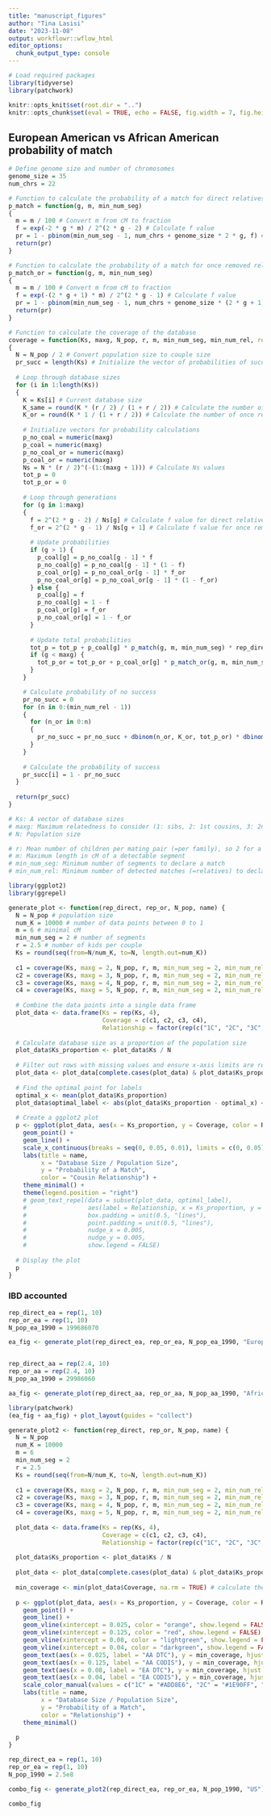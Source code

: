 ```yaml
---
title: "manuscript_figures"
author: "Tina Lasisi"
date: "2023-11-08"
output: workflowr::wflow_html
editor_options:
  chunk_output_type: console
---
```



```r
# Load required packages
library(tidyverse)
library(patchwork)

knitr::opts_knit$set(root.dir = "..")
knitr::opts_chunk$set(eval = TRUE, echo = FALSE, fig.width = 7, fig.height = 6)

```


## European American vs African American probability of match

```r

# Define genome size and number of chromosomes
genome_size = 35 
num_chrs = 22

# Function to calculate the probability of a match for direct relatives
p_match = function(g, m, min_num_seg)
{
  m = m / 100 # Convert m from cM to fraction
  f = exp(-2 * g * m) / 2^(2 * g - 2) # Calculate f value
  pr = 1 - pbinom(min_num_seg - 1, num_chrs + genome_size * 2 * g, f) # Calculate probability
  return(pr)
}

# Function to calculate the probability of a match for once removed relatives
p_match_or = function(g, m, min_num_seg) 
{
  m = m / 100 # Convert m from cM to fraction
  f = exp(-(2 * g + 1) * m) / 2^(2 * g - 1) # Calculate f value
  pr = 1 - pbinom(min_num_seg - 1, num_chrs + genome_size * (2 * g + 1), f) # Calculate probability
  return(pr)
}

# Function to calculate the coverage of the database
coverage = function(Ks, maxg, N_pop, r, m, min_num_seg, min_num_rel, rep_direct = rep(1, 10), rep_or = rep(1, 10))
{
  N = N_pop / 2 # Convert population size to couple size
  pr_succ = length(Ks) # Initialize the vector of probabilities of success
  
  # Loop through database sizes
  for (i in 1:length(Ks)) 
  {
    K = Ks[i] # Current database size
    K_same = round(K * (r / 2) / (1 + r / 2)) # Calculate the number of direct relatives
    K_or = round(K * 1 / (1 + r / 2)) # Calculate the number of once removed relatives
    
    # Initialize vectors for probability calculations
    p_no_coal = numeric(maxg) 
    p_coal = numeric(maxg)
    p_no_coal_or = numeric(maxg) 
    p_coal_or = numeric(maxg)
    Ns = N * (r / 2)^(-(1:(maxg + 1))) # Calculate Ns values
    tot_p = 0
    tot_p_or = 0
    
    # Loop through generations
    for (g in 1:maxg)
    {
      f = 2^(2 * g - 2) / Ns[g] # Calculate f value for direct relatives
      f_or = 2^(2 * g - 1) / Ns[g + 1] # Calculate f value for once removed relatives
      
      # Update probabilities
      if (g > 1) {
        p_coal[g] = p_no_coal[g - 1] * f
        p_no_coal[g] = p_no_coal[g - 1] * (1 - f)
        p_coal_or[g] = p_no_coal_or[g - 1] * f_or
        p_no_coal_or[g] = p_no_coal_or[g - 1] * (1 - f_or)
      } else {
        p_coal[g] = f 
        p_no_coal[g] = 1 - f 
        p_coal_or[g] = f_or 
        p_no_coal_or[g] = 1 - f_or
      }
      
      # Update total probabilities
      tot_p = tot_p + p_coal[g] * p_match(g, m, min_num_seg) * rep_direct[g] 
      if (g < maxg) {
        tot_p_or = tot_p_or + p_coal_or[g] * p_match_or(g, m, min_num_seg) * rep_or[g]
      } 
    }

    # Calculate probability of no success
    pr_no_succ = 0
    for (n in 0:(min_num_rel - 1)) 
    {
      for (n_or in 0:n) 
      {
        pr_no_succ = pr_no_succ + dbinom(n_or, K_or, tot_p_or) * dbinom(n - n_or, K_same, tot_p)
      }
    }
    
    # Calculate the probability of success
    pr_succ[i] = 1 - pr_no_succ
  }
  
  return(pr_succ)
}

# Ks: A vector of database sizes
# maxg: Maximum relatedness to consider (1: sibs, 2: 1st cousins, 3: 2nd cousins...)
# N: Population size

# r: Mean number of children per mating pair (=per family), so 2 for a constant size population, >2 for expanding population, <1 for contracting population
# m: Maximum length in cM of a detectable segment
# min_num_seg: Minimum number of segments to declare a match
# min_num_rel: Minimum number of detected matches (=relatives) to declare success of identification


```

```r
library(ggplot2)
library(ggrepel)

generate_plot <- function(rep_direct, rep_or, N_pop, name) {
  N = N_pop # population size
  num_K = 10000 # number of data points between 0 to 1 
  m = 6 # minimal cM
  min_num_seg = 2 # number of segments
  r = 2.5 # number of kids per couple
  Ks = round(seq(from=N/num_K, to=N, length.out=num_K))
  
  c1 = coverage(Ks, maxg = 2, N_pop, r, m, min_num_seg = 2, min_num_rel = 1, rep_direct = rep_direct, rep_or = rep_or)
  c2 = coverage(Ks, maxg = 3, N_pop, r, m, min_num_seg = 2, min_num_rel = 1, rep_direct = rep_direct, rep_or = rep_or)
  c3 = coverage(Ks, maxg = 4, N_pop, r, m, min_num_seg = 2, min_num_rel = 1, rep_direct = rep_direct, rep_or = rep_or)
  c4 = coverage(Ks, maxg = 5, N_pop, r, m, min_num_seg = 2, min_num_rel = 1, rep_direct = rep_direct, rep_or = rep_or)
  
  # Combine the data points into a single data frame
  plot_data <- data.frame(Ks = rep(Ks, 4),
                          Coverage = c(c1, c2, c3, c4),
                          Relationship = factor(rep(c("1C", "2C", "3C", "4C"), each = num_K)))
  
  # Calculate database size as a proportion of the population size
  plot_data$Ks_proportion <- plot_data$Ks / N
  
  # Filter out rows with missing values and ensure x-axis limits are respected
  plot_data <- plot_data[complete.cases(plot_data) & plot_data$Ks_proportion <= 0.05,]
  
  # Find the optimal point for labels
  optimal_x <- mean(plot_data$Ks_proportion)
  plot_data$optimal_label <- abs(plot_data$Ks_proportion - optimal_x) < 0.0001
  
  # Create a ggplot2 plot
  p <- ggplot(plot_data, aes(x = Ks_proportion, y = Coverage, color = Relationship, group = Relationship)) +
    geom_point() +
    geom_line() +
    scale_x_continuous(breaks = seq(0, 0.05, 0.01), limits = c(0, 0.05)) +
    labs(title = name,
         x = "Database Size / Population Size",
         y = "Probability of a Match",
         color = "Cousin Relationship") +
    theme_minimal() +
    theme(legend.position = "right") 
    # geom_text_repel(data = subset(plot_data, optimal_label), 
    #                 aes(label = Relationship, x = Ks_proportion, y = Coverage),
    #                 box.padding = unit(0.5, "lines"),
    #                 point.padding = unit(0.5, "lines"),
    #                 nudge_x = 0.005,
    #                 nudge_y = 0.005,
    #                 show.legend = FALSE)
  
  # Display the plot
  p
}

```

### IBD accounted

```r

rep_direct_ea = rep(1, 10)
rep_or_ea = rep(1, 10)
N_pop_ea_1990 = 199686070

ea_fig <- generate_plot(rep_direct_ea, rep_or_ea, N_pop_ea_1990, "European Americans")



```

```r

rep_direct_aa = rep(2.4, 10)
rep_or_aa = rep(2.4, 10)
N_pop_aa_1990 = 29986060

aa_fig <- generate_plot(rep_direct_aa, rep_or_aa, N_pop_aa_1990, "African Americans")

library(patchwork)
(ea_fig + aa_fig) + plot_layout(guides = "collect")
```

```r

generate_plot2 <- function(rep_direct, rep_or, N_pop, name) {
  N = N_pop
  num_K = 10000
  m = 6
  min_num_seg = 2
  r = 2.5
  Ks = round(seq(from=N/num_K, to=N, length.out=num_K))
  
  c1 = coverage(Ks, maxg = 2, N_pop, r, m, min_num_seg = 2, min_num_rel = 1, rep_direct = rep_direct, rep_or = rep_or)
  c2 = coverage(Ks, maxg = 3, N_pop, r, m, min_num_seg = 2, min_num_rel = 1, rep_direct = rep_direct, rep_or = rep_or)
  c3 = coverage(Ks, maxg = 4, N_pop, r, m, min_num_seg = 2, min_num_rel = 1, rep_direct = rep_direct, rep_or = rep_or)
  c4 = coverage(Ks, maxg = 5, N_pop, r, m, min_num_seg = 2, min_num_rel = 1, rep_direct = rep_direct, rep_or = rep_or)
  
  plot_data <- data.frame(Ks = rep(Ks, 4),
                          Coverage = c(c1, c2, c3, c4),
                          Relationship = factor(rep(c("1C", "2C", "3C", "4C"), each = num_K)))
  
  plot_data$Ks_proportion <- plot_data$Ks / N
  
  plot_data <- plot_data[complete.cases(plot_data) & plot_data$Ks_proportion <= 0.2,]
  
  min_coverage <- min(plot_data$Coverage, na.rm = TRUE) # calculate the minimum coverage
  
  p <- ggplot(plot_data, aes(x = Ks_proportion, y = Coverage, color = Relationship, group = Relationship)) +
    geom_point() +
    geom_line() +
    geom_vline(xintercept = 0.025, color = "orange", show.legend = FALSE) +
    geom_vline(xintercept = 0.125, color = "red", show.legend = FALSE) +
    geom_vline(xintercept = 0.08, color = "lightgreen", show.legend = FALSE) +
    geom_vline(xintercept = 0.04, color = "darkgreen", show.legend = FALSE) +
    geom_text(aes(x = 0.025, label = "AA DTC"), y = min_coverage, hjust = 1, vjust = 0, show.legend = FALSE, color = "black") +
    geom_text(aes(x = 0.125, label = "AA CODIS"), y = min_coverage, hjust = -0.1, vjust = 1.1, show.legend = FALSE, color = "black") +
    geom_text(aes(x = 0.08, label = "EA DTC"), y = min_coverage, hjust = -0.1, vjust = 1.1, show.legend = FALSE, color = "black") +
    geom_text(aes(x = 0.04, label = "EA CODIS"), y = min_coverage, hjust = -0.1, vjust = 1.1, show.legend = FALSE, color = "black") +
    scale_color_manual(values = c("1C" = "#ADD8E6", "2C" = "#1E90FF", "3C" = "#00008B", "4C" = "#000080")) + 
    labs(title = name,
         x = "Database Size / Population Size",
         y = "Probability of a Match",
         color = "Relationship") +
    theme_minimal()
  
  p
}

```

```r

rep_direct_ea = rep(1, 10)
rep_or_ea = rep(1, 10)
N_pop_1990 = 2.5e8

combo_fig <- generate_plot2(rep_direct_ea, rep_or_ea, N_pop_1990, "US")

combo_fig



```
